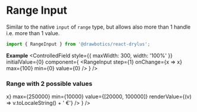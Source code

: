 


# Range Input
Similar to the native `input` of `range` type, but allows also more than 1 handle i.e. more than 1 value.
```jsx
import { RangeInput } from '@drawbotics/react-drylus';
```

__Example__
<Playground component={RangeInput}>
  <ControlledField style={{ maxWidth: 300, width: '100%' }} initialValue={0} component={
    <RangeInput step={1} onChange={x => x} max={100} min={0} value={0} />
  } />
</Playground>


### Range with 2 possible values
<Playground>
  <ControlledField style={{ maxWidth: 300, width: '100%' }} initialValue={[20000, 100000]} component={
    <RangeInput
      step={1000}
      onChange={x => x}
      max={250000}
      min={10000}
      value={[20000, 100000]}
      renderValue={(v) => v.toLocaleString() + ' €'} />
  } />
</Playground>